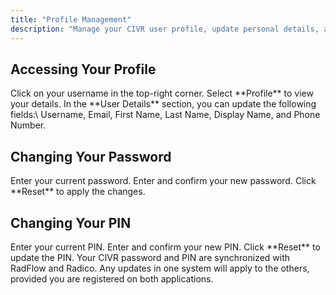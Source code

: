 ```yaml
---
title: "Profile Management"
description: "Manage your CIVR user profile, update personal details, and reset your password or PIN."
---
```


## Accessing Your Profile

<Steps>
  <Step title="Open user menu">
    Click on your username in the top-right corner.
  </Step>
  <Step title="Select Profile">
    Select **Profile** to view your details.
  </Step>
  <Step title="Edit user details">
    In the **User Details** section, you can update the following fields:\
    Username, Email, First Name, Last Name, Display Name, and Phone Number.
  </Step>
</Steps>

## Changing Your Password

<Steps>
  <Step title="Enter current password">
    Enter your current password.
  </Step>
  <Step title="Set new password">
    Enter and confirm your new password.
  </Step>
  <Step title="Apply changes">
    Click **Reset** to apply the changes.
  </Step>
</Steps>

## Changing Your PIN

<Steps>
  <Step title="Enter current PIN">
    Enter your current PIN.
  </Step>
  <Step title="Set new PIN">
    Enter and confirm your new PIN.
  </Step>
  <Step title="Apply changes">
    Click **Reset** to update the PIN.
  </Step>
</Steps>

<Note>
  Your CIVR password and PIN are synchronized with RadFlow and Radico. Any updates in one system will apply to the others, provided you are registered on both applications.
</Note>